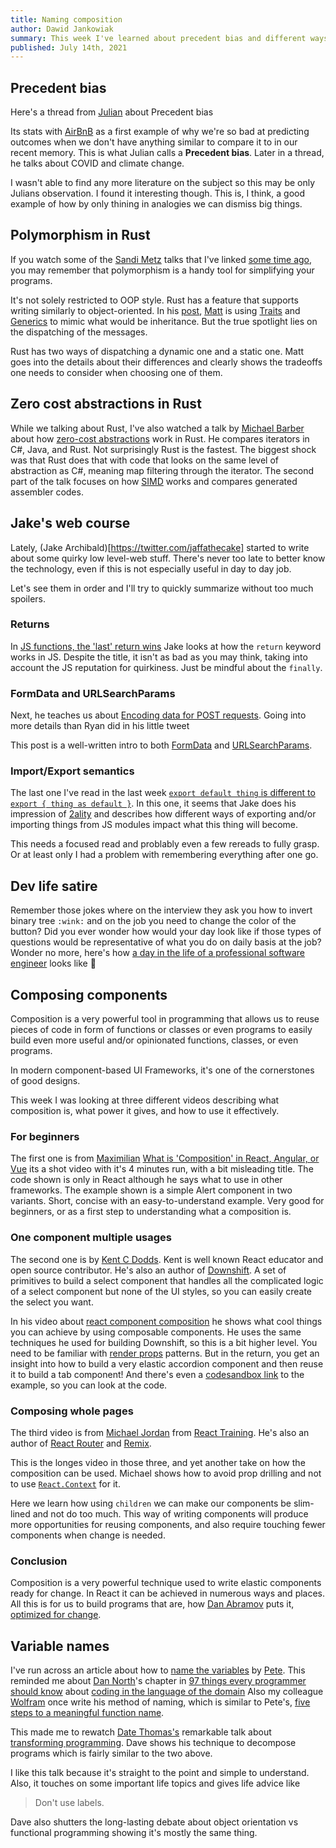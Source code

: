 ```yaml
---
title: Naming composition
author: Dawid Jankowiak
summary: This week I've learned about precedent bias and different ways of writing polymorphic code in Rust. I've also refreshed my knowledge about composing react components and dived into JS quirks with Jake. Lastly, I remind myself how to compose components and name things.
published: July 14th, 2021
---
```


## Precedent bias

Here's a thread from [Julian](https://www.julian.com/) about Precedent bias

<Tweet id="1411796109408620546" />

Its stats with [AirBnB](https://www.airbnb.com/) as a first example of why we're so bad at predicting
outcomes when we don't have anything similar to compare it to in our recent memory. This is what
Julian calls a **Precedent bias**. Later in a thread, he talks about COVID and climate change.

I wasn't able to find any more literature on the subject so this may be only Julians observation.
I found it interesting though. This is, I think, a good example of how by only thining in analogies
we can dismiss big things.

## Polymorphism in Rust

If you watch some of the [Sandi Metz](https://sandimetz.com/about) talks that I've linked
[some time ago](http://localhost:3000/journal/004-simple#Path-to-Simple-OO),
you may remember that polymorphism is a handy tool for simplifying your programs.

It's not solely restricted to OOP style. Rust has a feature that supports writing
similarly to object-oriented. In his [post](https://oswalt.dev/2021/06/polymorphism-in-rust/),
[Matt](https://twitter.com/mierdin/) is using
[Traits](https://doc.rust-lang.org/stable/book/ch10-02-traits.html#traits-defining-shared-behavior)
and [Generics](https://doc.rust-lang.org/stable/book/ch10-01-syntax.html#generic-data-types)
to mimic what would be inheritance. But the true spotlight lies on the dispatching of the messages.

Rust has two ways of dispatching a dynamic one and a static one. Matt goes into the details
about their differences and clearly shows the tradeoffs one needs to consider when choosing one of them.

## Zero cost abstractions in Rust

While we talking about Rust, I've also watched a talk by [Michael Barber]()
about how [zero-cost abstractions](https://youtu.be/JCGjjk5ccV0) work in Rust.
He compares iterators in C#, Java, and Rust. Not surprisingly Rust is the fastest. The biggest
shock was that Rust does that with code that looks on the same level of abstraction as C#, meaning
map filtering through the iterator. The second part of the talk focuses on how
[SIMD](https://en.wikipedia.org/wiki/SIMD) works and compares generated assembler codes.

## Jake's web course

Lately, (Jake Archibald)[https://twitter.com/jaffathecake] started to write about some quirky low
level-web stuff. There's never too late to better know the technology, even if this is not especially
useful in day to day job.

Let's see them in order and I'll try to quickly summarize without too much spoilers.

### Returns

In [JS functions, the 'last' return wins](https://jakearchibald.com/2021/last-return-wins/)
Jake looks at how the `return` keyword works in JS. Despite the title, it isn't as bad as you may think,
taking into account the JS reputation for quirkiness. Just be mindful about the `finally`.

### FormData and URLSearchParams

Next, he teaches us about
[Encoding data for POST requests](https://jakearchibald.com/2021/encoding-data-for-post-requests/).
Going into more details than Ryan did in his little tweet

<Tweet id="1330360556889452545" />

This post is a well-written intro to both
[FormData](https://developer.mozilla.org/en-US/docs/Web/API/FormData) and
[URLSearchParams](https://developer.mozilla.org/en-US/docs/Web/API/URLSearchParams).

### Import/Export semantics

The last one I've read in the last week [`export default thing` is different to `export { thing as default }`](https://jakearchibald.com/2021/export-default-thing-vs-thing-as-default/).
In this one, it seems that Jake does his impression of
[2ality](https://2ality.com/index.html) and describes how
different ways of exporting and/or importing things from JS modules impact what this thing will become.

This needs a focused read and problably even a few rereads to fully grasp. Or at least only I had a problem
with remembering everything after one go.

## Dev life satire

Remember those jokes where on the interview they ask you how to invert binary tree `:wink:` and on the job
you need to change the color of the button? Did you ever wonder how would your day look like
if those types of questions would be representative of what you do on daily basis at the job?
Wonder no more, here's how
[a day in the life of a professional software engineer](https://www.darkcoding.net/software/a-day-in-the-life-of-a-professional-software-engineer/)
looks like 🤣

## Composing components

Composition is a very powerful tool in programming that allows us to reuse pieces of code in form
of functions or classes or even programs to easily build even more useful and/or opinionated
functions, classes, or even programs.

In modern component-based UI Frameworks, it's one of the cornerstones of good designs.

This week I was looking at three different videos describing what composition is, what power it gives,
and how to use it effectively.

### For beginners

The first one is from [Maximilian](https://twitter.com/maxedapps)
[What is 'Composition' in React, Angular, or Vue](https://youtu.be/of7isf3YBZ4) its a shot video with
it's 4 minutes run, with a bit misleading title. The code shown is only in React although he says
what to use in other frameworks. The example shown is a simple Alert component in two variants.
Short, concise with an easy-to-understand example. Very good for beginners, or as a first step
to understanding what a composition is.

### One component multiple usages

The second one is by [Kent C Dodds](https://twitter.com/kentcdodds).
Kent is well known React educator and open source contributor. He's also an author of
[Downshift](https://kentcdodds.com/blog/introducing-downshift-for-react).
A set of primitives to build a select component that handles all the complicated logic of
a select component but none of the UI styles, so you can easily create the select you want.

In his video about [react component composition](https://youtu.be/eLNS6GMejjw) he shows what cool things
you can achieve by using composable components. He uses the same techniques he used for building
Downshift, so this is a bit higher level. You need to be familiar with
[render props](https://reactjs.org/docs/render-props.html) patterns.
But in the return, you get an insight into how to build a very elastic accordion
component and then reuse it to build a tab component! And there's even a
[codesandbox link](https://codesandbox.io/s/924217jvro) to the example, so you can look at the code.

### Composing whole pages

The third video is from [Michael Jordan](https://twitter.com/mjackson) from
[React Training](https://reacttraining.com/).
He's also an author of [React Router](https://reactrouter.com/) and [Remix](https://remix.run/).

This is the longes video in those three, and yet another take on how the composition can be used.
Michael shows how to avoid prop drilling and not to use
[`React.Context`](https://reactjs.org/docs/context.html) for it.

Here we learn how using `children` we can make our components be slim-lined and not do too much.
This way of writing components will produce more opportunities for reusing components, and also
require touching fewer components when change is needed.

### Conclusion

Composition is a very powerful technique used to write elastic components ready for change.
In React it can be achieved in numerous ways and places. All this is for us to build programs
that are, how [Dan Abramov](https://twitter.com/dan_abramov) puts it,
[optimized for change](https://overreacted.io/optimized-for-change/).

## Variable names

I've run across an article about how to
[name the variables](https://blog.thepete.net/blog/2021/06/24/explaining-variable/)
by [Pete](https://twitter.com/ph1).
This reminded me about [Dan North](https://twitter.com/tastapod)'s chapter in
[97 things every programmer should know](https://www.oreilly.com/library/view/97-things-every/9780596809515/#:~:text=97%20Things%20Every%20Programmer%20Should%20Know%201%20Act,Choose%20Your%20Tools%20with%20Care%20More%20items...%20)
about [coding in the language of the domain](https://github.com/97-things/97-things-every-programmer-should-know/blob/master/en/thing_11/README.md)
Also my colleague [Wolfram](https://twitter.com/wolframkriesing?s=20)
once write his method of naming, which is similar to Pete's,
[five steps to a meaningful function name](http://www.uxebu.com/index.html%3Fp=3048.html).

This made me to rewatch [Date Thomas's](https://twitter.com/pragdave)
remarkable talk about [transforming programming](https://youtu.be/iLMiPhYVG8w).
Dave shows his technique to decompose programs which is fairly similar to the two above.

I like this talk because it's straight to the point and simple to understand.
Also, it touches on some important life topics and gives life advice like

> Don't use labels.

Dave also shutters the long-lasting debate about object orientation vs functional programming
showing it's mostly the same thing.
